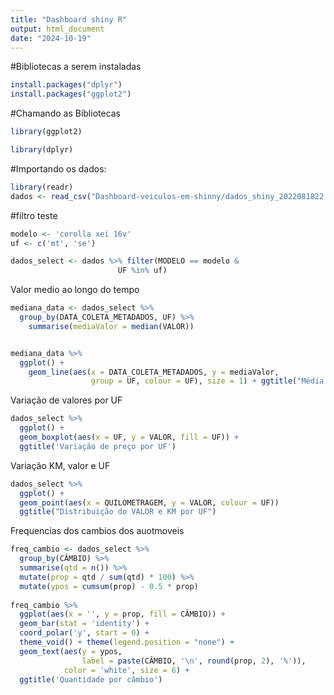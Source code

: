 ```yaml
---
title: "Dashboard shiny R"
output: html_document
date: "2024-10-19"
---
```


#Bibliotecas a serem instaladas
```r
install.packages("dplyr")
install.packages("ggplot2")

```

#Chamando as Bibliotecas
```r
library(ggplot2)
```


```r
library(dplyr)
```


#Importando os dados:
```r
library(readr)
dados <- read_csv("Dashboard-veiculos-em-shinny/dados_shiny_2022081822.csv")
```
#filtro teste
```r
modelo <- 'corolla xei 16v'
uf <- c('mt', 'se')

dados_select <- dados %>% filter(MODELO == modelo &
                        UF %in% uf)

```

Valor medio ao longo do tempo

```r
mediana_data <- dados_select %>%
  group_by(DATA_COLETA_METADADOS, UF) %>%
    summarise(mediaValor = median(VALOR))


mediana_data %>%
  ggplot() + 
    geom_line(aes(x = DATA_COLETA_METADADOS, y = mediaValor,
                  group = UF, colour = UF), size = 1) + ggtitle("Média Valor")
```
Variação de valores por UF
```r
dados_select %>%
  ggplot() + 
  geom_boxplot(aes(x = UF, y = VALOR, fill = UF)) +
  ggtitle('Variação de preço por UF')
```

Variação KM, valor e UF

```r
dados_select %>%
  ggplot() + 
  geom_point(aes(x = QUILOMETRAGEM, y = VALOR, colour = UF))
  ggtitle("Distribuição do VALOR e KM por UF")
```
Frequencias dos cambios dos auotmoveis

```r
freq_cambio <- dados_select %>%
  group_by(CÂMBIO) %>%
  summarise(qtd = n()) %>%
  mutate(prop = qtd / sum(qtd) * 100) %>%
  mutate(ypos = cumsum(prop) - 0.5 * prop)
  
freq_cambio %>%
  ggplot(aes(x = '', y = prop, fill = CÂMBIO)) +
  geom_bar(stat = 'identity') +
  coord_polar('y', start = 0) +
  theme_void() + theme(legend.position = "none") +
  geom_text(aes(y = ypos,
                label = paste(CÂMBIO, '\n', round(prop, 2), '%')),
            color = 'white', size = 6) +
  ggtitle('Quantidade por câmbio')
  
  
```

